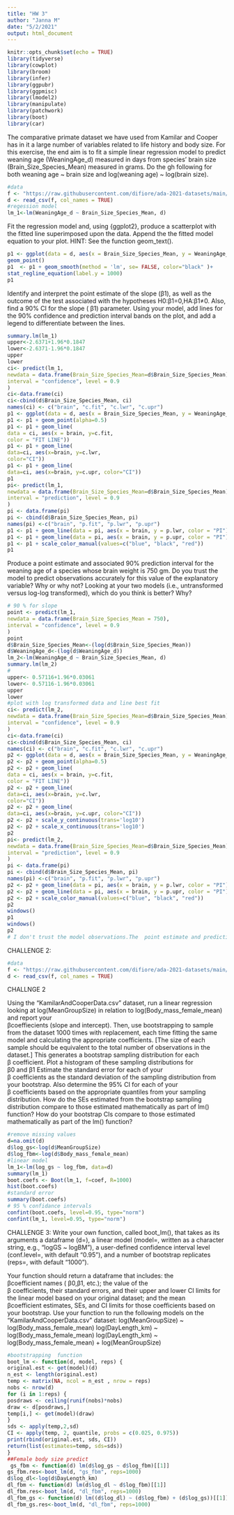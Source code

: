 ```yaml
---
title: "HW 3"
author: "Janna M"
date: "5/2/2021"
output: html_document
---
```

```r
knitr::opts_chunk$set(echo = TRUE)
library(tidyverse)
library(cowplot)
library(broom)
library(infer)
library(ggpubr)
library(ggpmisc)
library(lmodel2)
library(manipulate)
library(patchwork)
library(boot)
library(car)
```

The comparative primate dataset we have used from Kamilar and Cooper has in it a large number of variables related to life history and body size. For this exercise, the end aim is to fit a simple linear regression model to predict weaning age (WeaningAge_d) measured in days from species’ brain size (Brain_Size_Species_Mean) measured in grams. Do the gh following for both weaning age ~ brain size and log(weaning age) ~ log(brain size).

```r
#data 
f <- "https://raw.githubusercontent.com/difiore/ada-2021-datasets/main/KamilarAndCooperData.csv"
d <- read_csv(f, col_names = TRUE) 
#regession model 
lm_1<-lm(WeaningAge_d ~ Brain_Size_Species_Mean, d)
```


Fit the regression model and, using {ggplot2}, produce a scatterplot with the fitted line superimposed upon the data. Append the the fitted model equation to your plot.
HINT: See the function geom_text().
```r
p1 <- ggplot(data = d, aes(x = Brain_Size_Species_Mean, y = WeaningAge_d), na.rm=TRUE) +
geom_point()
p1  <- p1 + geom_smooth(method = 'lm', se= FALSE, color="black" )+
stat_regline_equation(label.y = 1000)
p1
```
Identify and interpret the point estimate of the slope (β1), as well as the outcome of the test associated with the hypotheses H0:β1=0,HA:β1≠0. Also, find a 90% CI for the slope ( β1) parameter.
Using your model, add lines for the 90% confidence and prediction interval bands on the plot, and add a legend to differentiate between the lines.

```r
summary.lm(lm_1)
upper<-2.6371+1.96*0.1847
lower<-2.6371-1.96*0.1847
upper 
lower
ci<- predict(lm_1,
newdata = data.frame(Brain_Size_Species_Mean=d$Brain_Size_Species_Mean),
interval = "confidence", level = 0.9
)
ci<-data.frame(ci)
ci<-cbind(d$Brain_Size_Species_Mean, ci)
names(ci) <- c("brain", "c.fit", "c.lwr", "c.upr")
p1 <- ggplot(data = d, aes(x = Brain_Size_Species_Mean, y = WeaningAge_d), na.rm=TRUE)
p1 <- p1 + geom_point(alpha=0.5)
p1 <- p1 + geom_line(
data = ci, aes(x = brain, y=c.fit,
color = "FIT LINE"))
p1 <- p1 + geom_line(
data=ci, aes(x=brain, y=c.lwr,
color="CI"))
p1 <- p1 + geom_line(
data=ci, aes(x=brain, y=c.upr, color="CI"))
p1
pi<- predict(lm_1,
newdata = data.frame(Brain_Size_Species_Mean=d$Brain_Size_Species_Mean),
interval = "prediction", level = 0.9
)
pi <- data.frame(pi)
pi <- cbind(d$Brain_Size_Species_Mean, pi)
names(pi) <-c("brain", "p.fit", "p.lwr", "p.upr")
p1 <- p1 + geom_line(data = pi, aes(x = brain, y = p.lwr, color = "PI"))
p1 <- p1 + geom_line(data = pi, aes(x = brain, y = p.upr, color = "PI"))
p1 <- p1 + scale_color_manual(values=c("blue", "black", "red"))
p1
```
Produce a point estimate and associated 90% prediction interval for the weaning age of a species whose brain weight is 750 gm. Do you trust the model to predict observations accurately for this value of the explanatory variable? Why or why not?
Looking at your two models (i.e., untransformed versus log-log transformed), which do you think is better? Why?
```r
# 90 % for slope 
point <- predict(lm_1,
newdata = data.frame(Brain_Size_Species_Mean = 750),
interval = "confidence", level = 0.9
) 
point
d$Brain_Size_Species_Mean<-(log(d$Brain_Size_Species_Mean))
d$WeaningAge_d<-(log(d$WeaningAge_d))
lm_2<-lm(WeaningAge_d ~ Brain_Size_Species_Mean, d)
summary.lm(lm_2)
# 
upper<- 0.57116+1.96*0.03061
lower<- 0.57116-1.96*0.03061
upper
lower
#plot with log transformed data and line best fit 
ci<- predict(lm_2,
newdata = data.frame(Brain_Size_Species_Mean=d$Brain_Size_Species_Mean),
interval = "confidence", level = 0.9
)
ci<-data.frame(ci)
ci<-cbind(d$Brain_Size_Species_Mean, ci)
names(ci) <- c("brain", "c.fit", "c.lwr", "c.upr")
p2 <- ggplot(data = d, aes(x = Brain_Size_Species_Mean, y = WeaningAge_d), na.rm=TRUE)
p2 <- p2 + geom_point(alpha=0.5)
p2 <- p2 + geom_line(
data = ci, aes(x = brain, y=c.fit,
color = "FIT LINE"))
p2 <- p2 + geom_line(
data=ci, aes(x=brain, y=c.lwr,
color="CI"))
p2 <- p2 + geom_line(
data=ci, aes(x=brain, y=c.upr, color="CI"))
p2 <- p2 + scale_y_continuous(trans='log10')
p2 <- p2 + scale_x_continuous(trans='log10')
p2
pi<- predict(lm_2,
newdata = data.frame(Brain_Size_Species_Mean=d$Brain_Size_Species_Mean),
interval = "prediction", level = 0.9
)
pi <- data.frame(pi)
pi <- cbind(d$Brain_Size_Species_Mean, pi)
names(pi) <-c("brain", "p.fit", "p.lwr", "p.upr")
p2 <- p2 + geom_line(data = pi, aes(x = brain, y = p.lwr, color = "PI"))
p2 <- p2 + geom_line(data = pi, aes(x = brain, y = p.upr, color = "PI"))
p2 <- p2 + scale_color_manual(values=c("blue", "black", "red"))
p2
windows()
p1
windows()
p2
# I don't trust the model observations.The  point estimate and prediction interval are higher than the observed range of mean brain size.

```




CHALLENGE 2:
```r
#data 
f <- "https://raw.githubusercontent.com/difiore/ada-2021-datasets/main/KamilarAndCooperData.csv"
d <- read_csv(f, col_names = TRUE) 
```
CHALLNGE 2

Using the “KamilarAndCooperData.csv” dataset, run a linear regression looking at log(MeanGroupSize) in relation to log(Body_mass_female_mean) and report your  
βcoeffiecients (slope and intercept).
Then, use bootstrapping to sample from the dataset 1000 times with replacement, each time fitting the same model and calculating the appropriate coefficients. [The size of each sample should be equivalent to the total number of observations in the dataset.] This generates a bootstrap sampling distribution for each  
β coefficient. Plot a histogram of these sampling distributions for  
β0 and  β1
Estimate the standard error for each of your  
β
  coefficients as the standard deviation of the sampling distribution from your bootstrap.
Also determine the 95% CI for each of your  
β
  coefficients based on the appropriate quantiles from your sampling distribution.
How do the SEs estimated from the bootstrap sampling distribution compare to those estimated mathematically as part of lm() function?
How do your bootstrap CIs compare to those estimated mathematically as part of the lm() function?
```r
#remove missing values 
d=na.omit(d)
d$log_gs<-log(d$MeanGroupSize)
d$log_fbm<-log(d$Body_mass_female_mean)
#linear model
lm_1<-lm(log_gs ~ log_fbm, data=d)
summary(lm_1)
boot.coefs <- Boot(lm_1, f=coef, R=1000) 
hist(boot.coefs)
#standard error 
summary(boot.coefs)
# 95 % confidance intervals 
confint(boot.coefs, level=0.95, type="norm")
confint(lm_1, level=0.95, type="norm")
```

CHALLENGE 3:
Write your own function, called boot_lm(), that takes as its arguments a dataframe (d=), a linear model (model=, written as a character string, e.g., “logGS ~ logBM”), a user-defined confidence interval level (conf.level=, with default “0.95”), and a number of bootstrap replicates (reps=, with default “1000”).

Your function should return a dataframe that includes: the  
βcoefficient names ( 
β0,β1, etc.); the value of the  
β coefficients, their standard errors, and their upper and lower CI limits for the linear model based on your original dataset; and the mean  
βcoefficient estimates, SEs, and CI limits for those coefficients based on your bootstrap.
Use your function to run the following models on the “KamilarAndCooperData.csv” dataset:
log(MeanGroupSize) ~ log(Body_mass_female_mean)
log(DayLength_km) ~ log(Body_mass_female_mean)
log(DayLength_km) ~ log(Body_mass_female_mean) + log(MeanGroupSize)

```r
#bootstrapping  function
boot_lm <- function(d, model, reps) {
original.est <- get(model)(d)
n_est <- length(original.est)
temp <- matrix(NA, ncol = n_est , nrow = reps)
nobs <- nrow(d)
for (i in 1:reps) {
posdraws <- ceiling(runif(nobs)*nobs)
draw <- d[posdraws,]
temp[i,] <- get(model)(draw)
}
sds <- apply(temp,2,sd)
CI <- apply(temp, 2, quantile, probs = c(0.025, 0.975))
print(rbind(original.est, sds, CI))
return(list(estimates=temp, sds=sds))
}
##Female body size predict
 gs_fbm <- function(d) lm(d$log_gs ~ d$log_fbm)[[1]]
gs_fbm.res<-boot_lm(d, "gs_fbm", reps=1000)
d$log_dl<-log(d$DayLength_km)
dl_fbm <- function(d) lm(d$log_dl ~ d$log_fbm)[[1]]
dl_fbm.res<-boot_lm(d, "dl_fbm", reps=1000)
dl_fbm_gs <- function(d) lm((d$log_dl) ~ (d$log_fbm) + (d$log_gs))[[1]]
dl_fbm_gs.res<-boot_lm(d, "dl_fbm", reps=1000)
```
